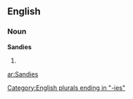 ==English==

===Noun===
'''Sandies'''

# {{plural of|[[Sandy]]}}

[[Category:English plurals ending in "-ies"]]

[[ar:Sandies]]